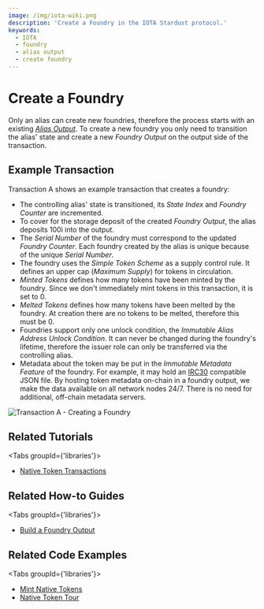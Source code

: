 ```yaml
---
image: /img/iota-wiki.png
description: 'Create a Foundry in the IOTA Stardust protocol.'
keywords:
  - IOTA
  - foundry
  - alias output
  - create foundry
---
```



# Create a Foundry

Only an alias can create new foundries, therefore the process starts with an existing
[_Alias Output_](../alias/introduction.mdx). To create a new foundry you only need to transition the alias' state and
create a new _Foundry Output_ on the output side of the transaction.

## Example Transaction

Transaction A shows an example transaction that creates a foundry:

- The controlling alias' state is transitioned, its _State Index_ and _Foundry Counter_ are incremented.
- To cover for the storage deposit of the created _Foundry Output_, the alias deposits 100i into the output.
- The _Serial Number_ of the foundry must correspond to the updated _Foundry Counter_. Each foundry created by the alias
  is unique because of the unique _Serial Number_.
- The foundry uses the _Simple Token Scheme_ as a supply control rule. It defines an upper cap (_Maximum Supply_) for
  tokens in circulation.
- _Minted Tokens_ defines how many tokens have been minted by the foundry. Since we don't immediately mint tokens in this
  transaction, it is set to 0.
- _Melted Tokens_ defines how many tokens have been melted by the foundry. At creation there are no tokens to be melted,
  therefore this must be 0.
- Foundries support only one unlock condition, the _Immutable Alias Address Unlock Condition_. It can never be changed
  during the foundry's lifetime, therefore the issuer role can only be transferred via the controlling alias.
- Metadata about the token may be put in the _Immutable Metadata Feature_ of the foundry. For example, it may hold an
  [IRC30](https://github.com/iotaledger/tips/blob/token-metadata-schema/tips/TIP-0030/tip-0030.md) compatible JSON file.
  By hosting token metadata on-chain in a foundry output, we make the data available on all network nodes 24/7. There is
  no need for additional, off-chain metadata servers.

![Transaction A - Creating a Foundry](/img/stardust_explanations/stardust_ledger_anatomy/native_tokens_foundries/tx_A.svg)

## Related Tutorials

<Tabs groupId={'libraries'}>
<TabItem value="iota.js" label="iota.js">

- [Native Token Transactions](https://wiki.iota.org/shimmer/iotajs/tutorials/native-token-transactions/introduction/)

</TabItem>
</Tabs>

## Related How-to Guides

<Tabs groupId={'libraries'}>
<TabItem value='iota.rs' label='iota.rs'>

- [Build a Foundry Output](https://wiki.iota.org/shimmer/iota.rs/how_tos/build_foundry_output/)

</TabItem>
</Tabs>

## Related Code Examples

<Tabs groupId={'libraries'}>
<TabItem value="iota.js" label="iota.js">

- [Mint Native Tokens](https://github.com/iotaledger/iota.js/blob/feat/stardust/packages/iota/examples/mint-native-tokens/src/index.ts)
- [Native Token Tour](https://github.com/iotaledger/iota.js/blob/feat/stardust/packages/iota/examples/native-token-tour/src/index.ts)

</TabItem>
</Tabs>
